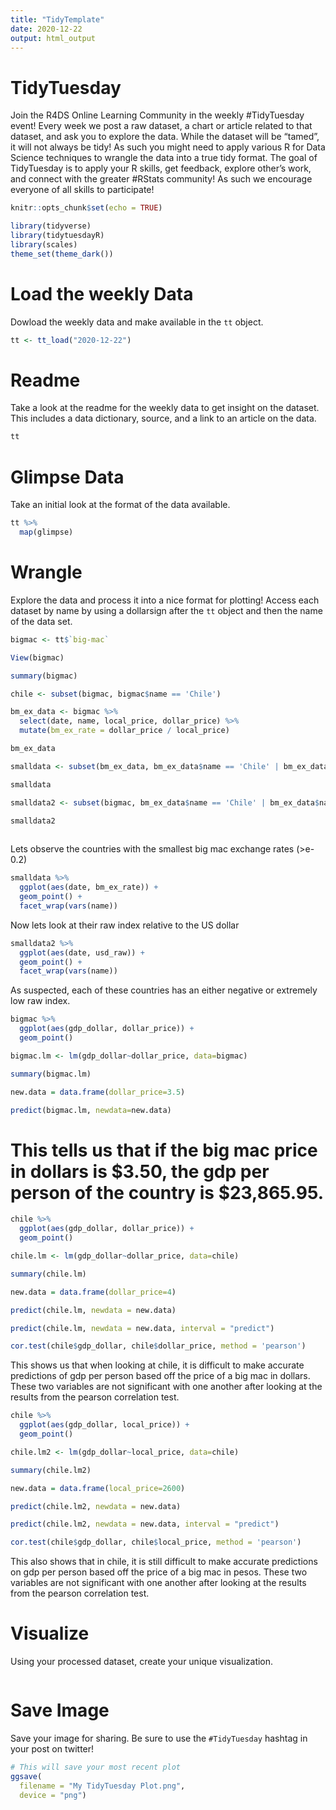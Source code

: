 ```yaml
---
title: "TidyTemplate"
date: 2020-12-22
output: html_output
---
```


# TidyTuesday

Join the R4DS Online Learning Community in the weekly #TidyTuesday event!
Every week we post a raw dataset, a chart or article related to that dataset, and ask you to explore the data.
While the dataset will be “tamed”, it will not always be tidy! As such you might need to apply various R for Data Science techniques to wrangle the data into a true tidy format.
The goal of TidyTuesday is to apply your R skills, get feedback, explore other’s work, and connect with the greater #RStats community!
As such we encourage everyone of all skills to participate!

```r

knitr::opts_chunk$set(echo = TRUE)

library(tidyverse)
library(tidytuesdayR)
library(scales)
theme_set(theme_dark())

```

# Load the weekly Data

Dowload the weekly data and make available in the `tt` object.

```r

tt <- tt_load("2020-12-22")

```


# Readme

Take a look at the readme for the weekly data to get insight on the dataset.
This includes a data dictionary, source, and a link to an article on the data.

```r

tt

```


# Glimpse Data

Take an initial look at the format of the data available.

```r

tt %>% 
  map(glimpse)

```

# Wrangle

Explore the data and process it into a nice format for plotting! Access each dataset by name by using a dollarsign after the `tt` object and then the name of the data set.

```r

bigmac <- tt$`big-mac`

View(bigmac)

summary(bigmac)

chile <- subset(bigmac, bigmac$name == 'Chile')

bm_ex_data <- bigmac %>%
  select(date, name, local_price, dollar_price) %>%
  mutate(bm_ex_rate = dollar_price / local_price)

bm_ex_data

smalldata <- subset(bm_ex_data, bm_ex_data$name == 'Chile' | bm_ex_data$name == 'Hungary' | bm_ex_data$name == 'Indonesia' | bm_ex_data$name == 'Japan' | bm_ex_data$name == 'South Korea')

smalldata

smalldata2 <- subset(bigmac, bm_ex_data$name == 'Chile' | bm_ex_data$name == 'Hungary' | bm_ex_data$name == 'Indonesia' | bm_ex_data$name == 'Japan' | bm_ex_data$name == 'South Korea')

smalldata2
  


```
Lets observe the countries with the smallest big mac exchange rates (>e-0.2)

```r

smalldata %>%
  ggplot(aes(date, bm_ex_rate)) +
  geom_point() +
  facet_wrap(vars(name))

```
Now lets look at their raw index relative to the US dollar

``` r

smalldata2 %>%
  ggplot(aes(date, usd_raw)) +
  geom_point() +
  facet_wrap(vars(name))

```
As suspected, each of these countries has an either negative or extremely low raw index. 


```r

bigmac %>%
  ggplot(aes(gdp_dollar, dollar_price)) +
  geom_point()

bigmac.lm <- lm(gdp_dollar~dollar_price, data=bigmac)

summary(bigmac.lm)

new.data = data.frame(dollar_price=3.5)

predict(bigmac.lm, newdata=new.data)

```
# This tells us that if the big mac price in dollars is $3.50, the gdp per person of the country is $23,865.95. 

``` r

chile %>%
  ggplot(aes(gdp_dollar, dollar_price)) +
  geom_point()

chile.lm <- lm(gdp_dollar~dollar_price, data=chile)

summary(chile.lm)

new.data = data.frame(dollar_price=4)

predict(chile.lm, newdata = new.data)

predict(chile.lm, newdata = new.data, interval = "predict")

cor.test(chile$gdp_dollar, chile$dollar_price, method = 'pearson')

```
This shows us that when looking at chile, it is difficult to make accurate predictions of gdp per person based off the price of a big mac in dollars. These two variables are not significant with one another after looking at the results from the pearson correlation test. 
 
```r

chile %>%
  ggplot(aes(gdp_dollar, local_price)) +
  geom_point()

chile.lm2 <- lm(gdp_dollar~local_price, data=chile)

summary(chile.lm2)

new.data = data.frame(local_price=2600)

predict(chile.lm2, newdata = new.data)

predict(chile.lm2, newdata = new.data, interval = "predict")

cor.test(chile$gdp_dollar, chile$local_price, method = 'pearson')

```
This also shows that in chile, it is still difficult to make accurate predictions on gdp per person based off the price of a big mac in pesos. These two variables are not significant with one another after looking at the results from the pearson correlation test. 



# Visualize

Using your processed dataset, create your unique visualization.

```r

  
```

# Save Image

Save your image for sharing. Be sure to use the `#TidyTuesday` hashtag in your post on twitter! 

```r

# This will save your most recent plot
ggsave(
  filename = "My TidyTuesday Plot.png",
  device = "png")

```
